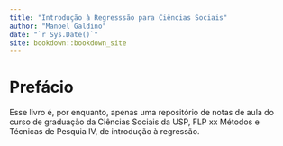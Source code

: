 ```yaml
--- 
title: "Introdução à Regresssão para Ciências Sociais"
author: "Manoel Galdino"
date: "`r Sys.Date()`"
site: bookdown::bookdown_site
---
```


# Prefácio

Esse livro é, por enquanto, apenas uma repositório de notas de aula do curso de graduação da Ciências Sociais da USP, FLP xx Métodos e Técnicas de Pesquia IV, de introdução à regressão.

